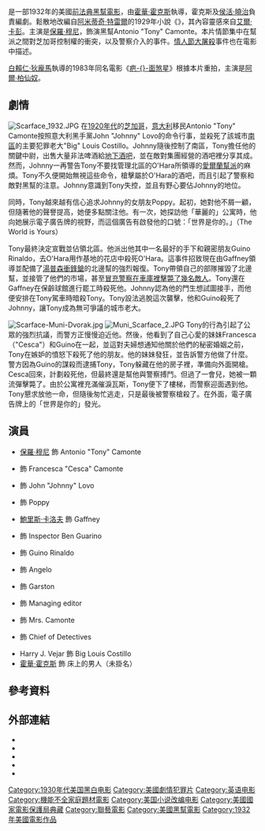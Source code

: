 {{Expand language|time=2016-07-11T12:45:15+00:00}}
{{noteTA
|T=zh-hk:傷面人; zh-tw:疤面; zh-cn:疤面人;
|G1=Show
|1=zh-hk:傷面人; zh-tw:疤面; zh-cn:疤面人;
|2=zh-hk:白賴仁·狄龐馬; zh-tw:布萊恩·狄帕瑪; zh-cn:布赖恩·德帕尔马;
|3=zh-hk:侯活·鶴士; zh-tw:霍華·霍克斯; zh-cn:霍华德·霍克斯;
|4=zh-hk:鶴士; zh-tw:霍克斯; zh-cn:霍克斯;
}}
{{Infobox film
| name           = 疤面
| original_name  = ''Scarface''
| image          = Scar2.gif
| alt            =
| caption        =
| director       = [[霍華·霍克斯|霍華·霍克斯]]
| producer       = 霍華·霍克斯<br />[[侯活·曉治|侯活·曉治]]
| screenplay     = {{link-en|W·R·柏奈特|W. R. Burnett}}<br />{{link-en|約翰·李·馬興|John Lee Mahin}}<br />{{link-en|西頓·I·米勒|Seton I. Miller}}
| story          = [[本·赫克特|本·赫克特]]
| based_on       = 《{{link-en|Scarface (novel)|Scarface (novel)|Scarface}}》<br />作者：[[阿米蒂奇·特雷爾|阿米蒂奇·特雷爾]]
| starring       = [[保羅·穆尼|保羅·穆尼]]<br />{{link-en|安·德沃夏克|Ann Dvorak}}<br />{{link-en|奧斯古德·柏金斯|Osgood Perkins}}<br />{{link-en|凱倫·莫雷|Karen Morley}}<br />[[鮑里斯·卡洛夫|鮑里斯·卡洛夫]]
| music          = Adolph Tandler<br />Gus Arnheim
| cinematography = {{link-en|李·加默斯|Lee Garmes}}<br />L.W. O'Connell
| editing        = Edward Curtiss
| studio         = The Caddo Company
| distributor    = [[聯美公司|聯美公司]]
| released       = {{Film date|1932|04|09}}
| runtime        = 95分鐘<ref>{{cite web|url=http://bbfc.co.uk/releases/scarface-1970-11|title=''SCARFACE'' (A)|work=[[British_Board_of_Film_Classification|British Board of Film Classification]]|date=May 7, 1932|accessdate=May 13, 2015|archive-date=2015-05-18|archive-url=https://web.archive.org/web/20150518091753/http://bbfc.co.uk/releases/scarface-1970-11|dead-url=no}}</ref>
| country        = 美國
| language       = 英語<br />意大利語
| gross          = $600,000<ref name="tino">{{cite book|last=Balio|first = Tino|title=United Artists: The Company Built by the Stars|date = 2009|publisher=[[University_of_Wisconsin_Press|University of Wisconsin Press]]|isbn=978-0-299-23004-3}} p. 111</ref>
| cn_name        = 疤面人
| hk_name        = 傷面人
| tw_name        = 疤面
}}

{{作品名稱|name=''Scarface''，又名''Scarface: The Shame of the Nation''和''The Shame of a Nation''|hk=傷面人|tw=疤面|cn=疤面人}}是一部1932年的美國[[前法典荷里活|前法典]][[黑幫電影|黑幫電影]]，由[[霍華·霍克斯|霍華·霍克斯]]執導，霍克斯及[[侯活·曉治|侯活·曉治]]負責編劇。鬆散地改編自[[阿米蒂奇·特雷爾|阿米蒂奇·特雷爾]]的1929年小說《{{link-en|Scarface (novel)|Scarface (novel)|Scarface}}》，其內容靈感來自[[艾爾·卡彭|艾爾·卡彭]]。主演是[[保羅·穆尼|保羅·穆尼]]，飾演黑幫Antonio "Tony" Camonte。本片情節集中在幫派之間對芝加哥控制權的衝突，以及警察介入的事件。[[情人節大屠殺|情人節大屠殺]]事件也在電影中描述。

[[白賴仁·狄龐馬|白賴仁·狄龐馬]]執導的1983年同名電影《[[疤面煞星|疤-{}-面煞星]]》根據本片重拍，主演是[[阿爾·柏仙奴|阿爾·柏仙奴]]。

== 劇情 ==
[[File:Scarface_1932.JPG|thumb]]
在[[咆哮的二十年代|1920年代]]的[[芝加哥|芝加哥]]，[[意大利人|意大利]]移民Antonio "Tony" Camonte按照意大利黑手黨John "Johnny" Lovo的命令行事，並殺死了該城市[[芝加哥南區|南區]]的主要犯罪老大"Big" Louis Costillo。Johnny隨後控制了南區，Tony擔任他的關鍵中尉，出售大量非法啤酒給[[地下酒吧|地下酒吧]]，並在敵對集團經營的酒吧裡分享其成。然而，Johnny一再警告Tony不要找管理北區的O'Hara所領導的[[愛爾蘭幫|愛爾蘭幫派]]的麻煩。Tony不久便開始無視這些命令，槍擊屬於O'Hara的酒吧，而且引起了警察和敵對黑幫的注意。Johnny意識到Tony失控，並且有野心要佔Johnny的地位。

同時，Tony越來越有信心追求Johnny的女朋友Poppy。起初，她對他不屑一顧，但隨著他的聲譽提高，她便多點關注他。有一次，她探訪他「華麗的」公寓時，他向她展示{{link-en|Thomas Cook & Son|Thomas Cook & Son|Cook's Tours}}電子廣告牌的視野，而這個廣告有啟發他的口號：「世界是你的。」（The World is Yours）

Tony最終決定宣戰並佔領北區。他派出他其中一名最好的手下和親密朋友Guino Rinaldo，去O'Hara用作基地的花店中殺死O'Hara。這事件招致現在由Gaffney領導並配備了[[湯普森衝鋒鎗|湯普森衝鋒鎗]]的北邊幫的強烈報復。Tony帶領自己的部隊摧毀了北邊幫，並接管了他們的市場，甚至[[情人節大屠殺|冒充警察在車庫裡擊斃了幾名敵人]]。Tony還在Gaffney在保齡球館進行罷工時殺死他。Johnny認為他的門生想試圖接手，而他便安排在Tony駕車時暗殺Tony。Tony設法逃脫這次襲擊，他和Guino殺死了Johnny，讓Tony成為無可爭議的城市老大。

[[File:Scarface-Muni-Dvorak.jpg|alt=Tony and Cesca hugging each other]]
[[File:Muni_Scarface_2.JPG|thumb]]
Tony的行為引起了公眾的強烈抗議，而警方正慢慢迫近他。然後，他看到了自己心愛的妹妹Francesca（"Cesca"）和Guino在一起，並這對夫婦想通知他關於他們的秘密婚姻之前，Tony在嫉妒的憤怒下殺死了他的朋友。他的妹妹發狂，並告訴警方他做了什麼。警方因為Guino的謀殺而逮捕Tony，Tony躲藏在他的房子裡，準備向外面開槍。Cesca回來，計劃殺死他，但最終還是幫他與警察搏鬥。但過了一會兒，她被一顆流彈擊斃了。由於公寓裡充滿催淚瓦斯，Tony便下了樓梯，而警察迎面遇到他。Tony懇求放他一命，但隨後匆忙逃走，只是最後被警察槍殺了。在外面，電子廣告牌上的「世界是你的」發光。

== 演員 ==
* [[保羅·穆尼|保羅·穆尼]] 飾 Antonio "Tony" Camonte
* {{link-en|安·德沃夏克|Ann Dvorak}} 飾 Francesca "Cesca" Camonte
* {{link-en|奧斯古德·柏金斯|Osgood Perkins}} 飾 John "Johnny" Lovo
* {{link-en|凱倫·莫雷|Karen Morley}} 飾 Poppy
* [[鮑里斯·卡洛夫|鮑里斯·卡洛夫]] 飾 Gaffney
* {{link-en|C·亨利·戈登|C. Henry Gordon}} 飾 Inspector Ben Guarino
* {{link-en|喬治·拉夫特|George Raft}} 飾 Guino Rinaldo
* {{link-en|文斯·巴奈特|Vince Barnett}} 飾 Angelo
* {{link-en|珀內爾·普瑞特|Purnell Pratt}} 飾 Garston
* {{link-en|塔利·馬歇爾|Tully Marshall}} 飾 Managing editor
* {{link-en|Inez Palange|Inez Palange}} 飾 Mrs. Camonte
* {{link-en|愛德溫·馬克斯韋爾|Edwin Maxwell (actor)}} 飾 Chief of Detectives
* Harry J. Vejar 飾 Big Louis Costillo
* [[霍華·霍克斯|霍華·霍克斯]] 飾 床上的男人（未掛名）

== 參考資料 ==
{{reflist}}

== 外部連結 ==
{{commons category}}
* {{IMDb title|0023427|Scarface}}
* {{tcmdb title|89192|Scarface}}
* {{rotten-tomatoes|1018323-scarface|Scarface}}
* {{AFI film|1134|Scarface}}
* {{Allmovie title|43081}}

{{DEFAULTSORT:Scarface}}
[[Category:1930年代美国黑白电影|Category:1930年代美国黑白电影]]
[[Category:美國劇情犯罪片|Category:美國劇情犯罪片]]
[[Category:英语电影|Category:英语电影]]
[[Category:機能不全家庭題材電影|Category:機能不全家庭題材電影]]
[[Category:美国小说改编电影|Category:美国小说改编电影]]
[[Category:美國國家電影保護局典藏|Category:美國國家電影保護局典藏]]
[[Category:聯藝電影|Category:聯藝電影]]
[[Category:美國黑幫電影|Category:美國黑幫電影]]
[[Category:1932年美國電影作品|Category:1932年美國電影作品]]